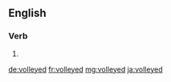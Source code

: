 ==English==

===Verb===
{{head|en|verb form}}

# {{en-past of|volley}}

[[de:volleyed]]
[[fr:volleyed]]
[[mg:volleyed]]
[[ja:volleyed]]